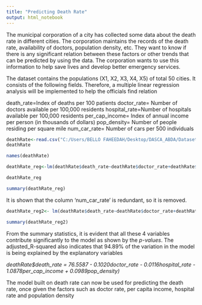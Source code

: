 ---
title: "Predicting Death Rate"
output: html_notebook
---
The municipal corporation of a city has collected some data about the death rate in different cities. The corporation maintains the records of the death rate, availability of doctors, population density, etc. They want to know if there is any significant relation between these factors or other trends that can be predicted by using the data. The corporation wants to use this information to help save lives and develop better emergency services. 

The dataset contains the populations (X1, X2, X3, X4, X5) of total 50 cities. It consists of the following fields. Therefore, a multiple linear regression analysis will be implemented to help the officials find relation

   death_rate=Index of deaths per 100 patients
   doctor_rate= Number of doctors available per 100,000 residents
   hospital_rate=Number of hospitals available per 100,000 residents
   per_cap_income= Index of annual income per person (in thousands of   dollars)
   pop_density= Number of people residing per square mile
   num_car_rate= Number of cars per 500 individuals
  
```{r}
deathRate<-read.csv("C:/Users/BELLO FAHEEDAH/Desktop/DASCA_ABDA/Datasets/Datasets/Death_rate_data.csv")
deathRate
```

```{r}
names(deathRate)
```

```{r}
deathRate_reg<-lm(deathRate$death_rate~deathRate$doctor_rate+deathRate$hospital_rate +deathRate$per_cap_income + deathRate$pop_density + deathRate$num_car_rate)
```
```{r}
deathRate_reg
```

```{r}
summary(deathRate_reg)
```

It is shown that the column 'num_car_rate' is redundant, so it is removed.
```{r}
deathRate_reg2<- lm(deathRate$death_rate~deathRate$doctor_rate+deathRate$hospital_rate +deathRate$per_cap_income + deathRate$pop_density );
```


```{r}
summary(deathRate_reg2)

```
From the summary statistics, it is evident that all these 4 variables contribute significantly to the model as shown by the *p-values*. The adjusted_R-squared also indicates that 94.89% of the variation in the model is being explained by the explanatory variables

*deathRate$death_rate = 76.5587 - 0.1020doctor_rate - 0.0116hospital_rate - 1.0878per_cap_income + 0.0989pop_density)* 

The model built on death rate can now be used for predicting the death rate, once given the factors such as doctor rate, per capita income, hospital rate and population density

  
 
